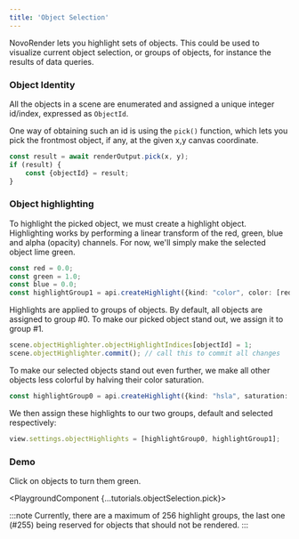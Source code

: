 ```yaml
---
title: 'Object Selection'
---
```



NovoRender lets you highlight sets of objects.
This could be used to visualize current object selection, or groups of objects, for instance the results of data queries.

### Object Identity

All the objects in a scene are enumerated and assigned a unique integer id/index, expressed as `ObjectId`.

One way of obtaining such an id is using the `pick()` function, which lets you pick the frontmost object, if any, at the given x,y canvas coordinate.

```typescript
const result = await renderOutput.pick(x, y);
if (result) {
    const {objectId} = result;
}
```

### Object highlighting

To highlight the picked object, we must create a highlight object.
Highlighting works by performing a linear transform of the red, green, blue and alpha (opacity) channels.
For now, we'll simply make the selected object lime green.

```typescript
const red = 0.0;
const green = 1.0;
const blue = 0.0;
const highlightGroup1 = api.createHighlight({kind: "color", color: [red,green,blue]});
```

Highlights are applied to groups of objects.
By default, all objects are assigned to group #0.
To make our picked object stand out, we assign it to group #1.

```typescript
scene.objectHighlighter.objectHighlightIndices[objectId] = 1;
scene.objectHighlighter.commit(); // call this to commit all changes
```

To make our selected objects stand out even further, we make all other objects less colorful by halving their color saturation.

```typescript
const highlightGroup0 = api.createHighlight({kind: "hsla", saturation: 0.5});
```

We then assign these highlights to our two groups, default and selected respectively:

```typescript
view.settings.objectHighlights = [highlightGroup0, highlightGroup1];
```

### Demo

Click on objects to turn them green.

<PlaygroundComponent {...tutorials.objectSelection.pick}></PlaygroundComponent>

:::note
Currently, there are a maximum of 256 highlight groups, the last one (#255) being reserved for objects that should not be rendered.
:::
